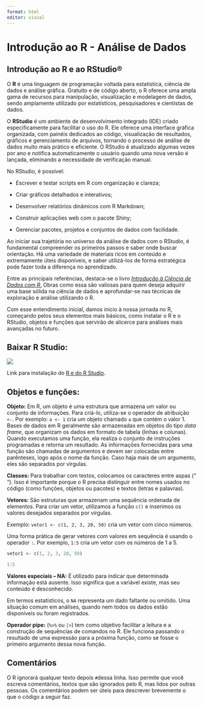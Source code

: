 ```yaml
---
format: html
editor: visual
---
```


# **Introdução ao R - Análise de Dados**

## **Introdução ao R e ao RStudio®**

O **R** é uma linguagem de programação voltada para estatística, ciência de dados e análise gráfica. Gratuito e de código aberto, o R oferece uma ampla gama de recursos para manipulação, visualização e modelagem de dados, sendo amplamente utilizado por estatísticos, pesquisadores e cientistas de dados.

O **RStudio** é um ambiente de desenvolvimento integrado (IDE) criado especificamente para facilitar o uso do R. Ele oferece uma interface gráfica organizada, com painéis dedicados ao código, visualização de resultados, gráficos e gerenciamento de arquivos, tornando o processo de análise de dados muito mais prático e eficiente. O RStudio é atualizado algumas vezes por ano e notifica automaticamente o usuário quando uma nova versão é lançada, eliminando a necessidade de verificação manual.

No RStudio, é possível:

-   Escrever e testar scripts em R com organização e clareza;

-   Criar gráficos detalhados e interativos;

-   Desenvolver relatórios dinâmicos com R Markdown;

-   Construir aplicações web com o pacote Shiny;

-   Gerenciar pacotes, projetos e conjuntos de dados com facilidade.

Ao iniciar sua trajetória no universo da análise de dados com o RStudio, é fundamental compreender os primeiros passos e saber onde buscar orientação. Há uma variedade de materiais ricos em conteúdo e extremamente úteis disponíveis, e saber utilizá-los de forma estratégica pode fazer toda a diferença no aprendizado.

Entre as principais referências, destaca-se o livro [*Introdução à Ciência de Dados com R*.](https://r4ds.hadley.nz/) Obras como essa são valiosas para quem deseja adquirir uma base sólida na ciência de dados e aprofundar-se nas técnicas de exploração e análise utilizando o R.

Com esse entendimento inicial, damos início à nossa jornada no R, começando pelos seus elementos mais básicos, como instalar o R e o RStudio, objetos e funções que servirão de alicerce para análises mais avançadas no futuro.

## **Baixar R Studio:**

![](R.webp)

Link para instalação do [R e do R Studio](https://posit.co/download/rstudio-desktop/).

## **Objetos e funções:**

**Objeto:** Em R, um objeto é uma estrutura que armazena um valor ou conjunto de informações. Para criá-lo, utiliza-se o operador de atribuição `<-`. Por exemplo: `a <- 1` cria um objeto chamado `a` que contém o valor 1. Bases de dados em R geralmente são armazenadas em objetos do tipo *data frame*, que organizam os dados em formato de tabela (linhas e colunas). Quando executamos uma função, ela realiza o conjunto de instruções programadas e retorna um resultado. As informações fornecidas para uma função são chamadas de argumentos e devem ser colocadas entre parênteses, logo após o nome da função. Caso haja mais de um argumento, eles são separados por vírgulas.

**Classes:** Para trabalhar com textos, colocamos os caracteres entre aspas (” “). Isso é importante porque o R precisa distinguir entre nomes usados no código (como funções, objetos ou pacotes) e textos (letras e palavras).

**Vetores:** São estruturas que armazenam uma sequência ordenada de elementos. Para criar um vetor, utilizamos a função `c()` e inserimos os valores desejados separados por vírgulas.

Exemplo: `vetor1 <- c(1, 2, 3, 20, 50)` cria um vetor com cinco números.

Uma forma prática de gerar vetores com valores em sequência é usando o operador `:`. Por exemplo, `1:5` cria um vetor com os números de 1 a 5.

```r
vetor1 <- c(1, 2, 3, 20, 50)

1:5
```

**Valores especiais – NA:** É utilizado para indicar que determinada informação está ausente. Isso significa que a variável existe, mas seu conteúdo é desconhecido.

Em termos estatísticos, o `NA` representa um dado faltante ou omitido. Uma situação comum em análises, quando nem todos os dados estão disponíveis ou foram registrados.

**Operador pipe:** (`%>%` ou `|>`) tem como objetivo facilitar a leitura e a construção de sequências de comandos no R. Ele funciona passando o resultado de uma expressão para a próxima função, como se fosse o primeiro argumento dessa nova função.

## Comentários

O R ignorará qualquer texto depois `#`dessa linha. Isso permite que você escreva comentários, textos que são ignorados pelo R, mas lidos por outras pessoas. Os comentários podem ser úteis para descrever brevemente o que o código a seguir faz.
